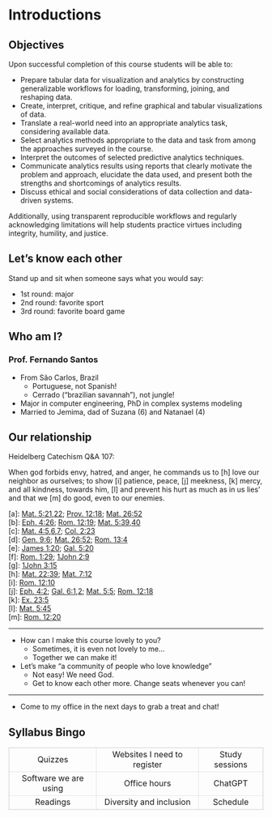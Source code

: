 # Introductions {data-stack-name="introductions"}

## Objectives

Upon successful completion of this course students will be able to:

-   Prepare tabular data for visualization and analytics by constructing generalizable workflows for loading, transforming, joining, and reshaping data.
-   Create, interpret, critique, and refine graphical and tabular visualizations of data.
-   Translate a real-world need into an appropriate analytics task, considering available data.
-   Select analytics methods appropriate to the data and task from among the approaches surveyed in the course.
-   Interpret the outcomes of selected predictive analytics techniques.
-   Communicate analytics results using reports that clearly motivate the problem and approach, elucidate the data used, and present both the strengths and shortcomings of analytics results.
-   Discuss ethical and social considerations of data collection and data-driven systems.

Additionally, using transparent reproducible workflows and regularly acknowledging limitations will help students practice virtues including integrity, humility, and justice.

## Let's know each other

Stand up and sit when someone says what you would say:

- 1st round: major
- 2nd round: favorite sport
- 3rd round: favorite board game

## Who am I?

### Prof. Fernando Santos

- From São Carlos, Brazil
  - Portuguese, not Spanish!
  - Cerrado ("brazilian savannah"), not jungle!
- Major in computer engineering, PhD in complex systems modeling
- Married to Jemima, dad of Suzana (6) and Natanael (4)

## Our relationship

Heidelberg Catechism Q&A 107:

When god forbids envy, hatred, and anger, he commands us to [h] love our neighbor as ourselves; to show [i] patience, peace, [j] meekness, [k] mercy, and all kindness, towards him, [l] and prevent his hurt as much as in us lies' and that we [m] do good, even to our enemies.

[a]: [Mat. 5:21](https://biblia.com/bible/esv/Matt%205.21),[22](https://biblia.com/bible/esv/Mat.%205.22); [Prov. 12:18](https://biblia.com/bible/esv/Prov.%2012.18); [Mat. 26:52](https://biblia.com/bible/esv/Matt%2026.52)\
[b]: [Eph. 4:26](https://biblia.com/bible/esv/Eph.%204.26); [Rom. 12:19](https://biblia.com/bible/esv/Rom.%2012.19); [Mat. 5:39](https://biblia.com/bible/esv/Matt%205.39),[40](https://biblia.com/bible/esv/Mat.%205.40)\
[c]: [Mat. 4:5](https://biblia.com/bible/esv/Matt%204.5),[6](https://biblia.com/bible/esv/Mat.%204.6),[7](https://biblia.com/bible/esv/Mat.%204.7); [Col. 2:23](https://biblia.com/bible/esv/Col.%202.23)\
[d]: [Gen. 9:6](https://biblia.com/bible/esv/Gen.%209.6); [Mat. 26:52](https://biblia.com/bible/esv/Matt%2026.52); [Rom. 13:4](https://biblia.com/bible/esv/Rom.%2013.4)\
[e]: [James 1:20](https://biblia.com/bible/esv/James%201.20); [Gal. 5:20](https://biblia.com/bible/esv/Gal.%205.20)\
[f]: [Rom. 1:29](https://biblia.com/bible/esv/Rom.%201.29); [1John 2:9](https://biblia.com/bible/esv/1%20John%202.9)\
[g]: [1John 3:15](https://biblia.com/bible/esv/1%20John%203.15)\
[h]: [Mat. 22:39](https://biblia.com/bible/esv/Matt%2022.39); [Mat. 7:12](https://biblia.com/bible/esv/Matt%207.12)\
[i]: [Rom. 12:10](https://biblia.com/bible/esv/Rom.%2012.10)\
[j]: [Eph. 4:2](https://biblia.com/bible/esv/Eph.%204.2); [Gal. 6:1](https://biblia.com/bible/esv/Gal.%206.1),[2](https://biblia.com/bible/esv/Gal%206.2); [Mat. 5:5](https://biblia.com/bible/esv/Matt%205.5); [Rom. 12:18](https://biblia.com/bible/esv/Rom.%2012.18)\
[k]: [Ex. 23:5](https://biblia.com/bible/esv/Exod.%2023.5)\
[l]: [Mat. 5:45](https://biblia.com/bible/esv/Matt%205.45)\
[m]: [Rom. 12:20](https://biblia.com/bible/esv/Rom.%2012.20)

---

- How can I make this course lovely to you?
	- Sometimes, it is even not lovely to me...
	- Together we can make it!
- Let's make "a community of people who love knowledge"
  - Not easy! We need God.
  - Get to know each other more. Change seats whenever you can!

---

- Come to my office in the next days to grab a treat and chat!

## Syllabus Bingo

<style>
table, td, th {
    border: 1px solid rgba(0, 0, 0, .1);
}
</style>

|   |   |
|:-----------------------:|:---------------------------:|:----------------:|
| Quizzes               | Websites I need to register | Study sessions |
| Software we are using | Office hours                | ChatGPT        |
| Readings              | Diversity and inclusion     | Schedule       |

